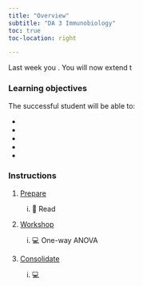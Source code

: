 ```yaml
---
title: "Overview"
subtitle: "DA 3 Immunobiology"
toc: true
toc-location: right

---
```


Last week you . You will now extend t

### Learning objectives

The successful student will be able to:

-   

-   

-   

-   

-   


### Instructions

1.  [Prepare](study_before_workshop.qmd)

    i.  📖 Read 


2.  [Workshop](workshop.qmd)
    
    i. 💻 One-way ANOVA


3.  [Consolidate](study_after_workshop.qmd)

    i.  💻 


